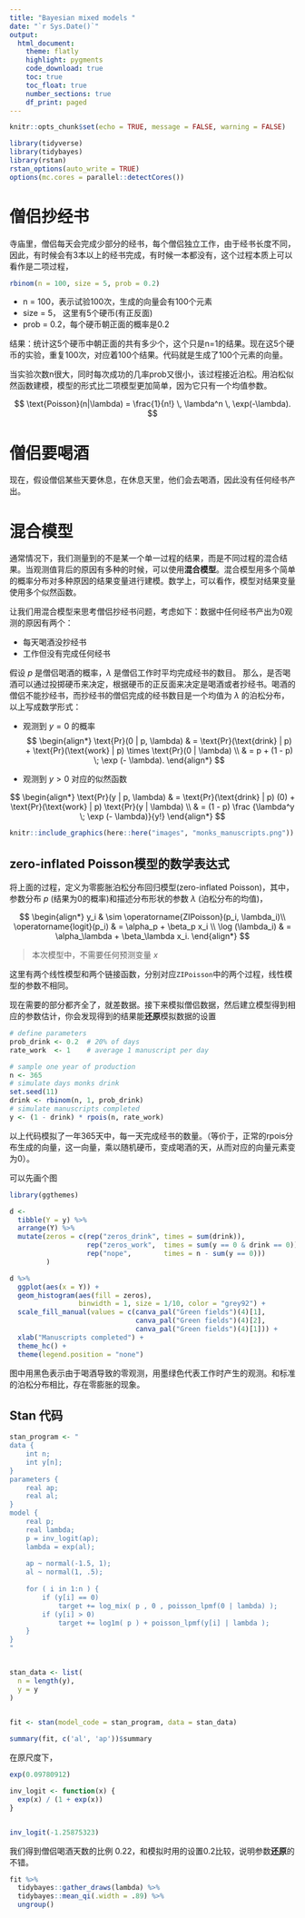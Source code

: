 ```yaml
---
title: "Bayesian mixed models "
date: "`r Sys.Date()`"
output: 
  html_document:
    theme: flatly
    highlight: pygments
    code_download: true
    toc: true
    toc_float: true
    number_sections: true
    df_print: paged
---
```



```r
knitr::opts_chunk$set(echo = TRUE, message = FALSE, warning = FALSE)
```



```r
library(tidyverse)
library(tidybayes)
library(rstan)
rstan_options(auto_write = TRUE)
options(mc.cores = parallel::detectCores())
```



# 僧侣抄经书

寺庙里，僧侣每天会完成少部分的经书，每个僧侣独立工作，由于经书长度不同，因此，有时候会有3本以上的经书完成，有时候一本都没有，这个过程本质上可以看作是二项过程，


```r
rbinom(n = 100, size = 5, prob = 0.2)
```

- n    = 100，表示试验100次，生成的向量会有100个元素
- size = 5，  这里有5个硬币(有正反面)
- prob = 0.2，每个硬币朝正面的概率是0.2

结果：统计这5个硬币中朝正面的共有多少个，这个只是n=1的结果。现在这5个硬币的实验，重复100次，对应着100个结果。代码就是生成了100个元素的向量。




当实验次数n很大，同时每次成功的几率prob又很小，该过程接近泊松。用泊松似然函数建模，模型的形式比二项模型更加简单，因为它只有一个均值参数。

$$
\text{Poisson}(n|\lambda) = \frac{1}{n!} \, \lambda^n \,
\exp(-\lambda).
$$



# 僧侣要喝酒

现在，假设僧侣某些天要休息，在休息天里，他们会去喝酒，因此没有任何经书产出。



# 混合模型

通常情况下，我们测量到的不是某一个单一过程的结果，而是不同过程的混合结果。当观测值背后的原因有多种的时候，可以使用**混合模型**。混合模型用多个简单的概率分布对多种原因的结果变量进行建模。数学上，可以看作，模型对结果变量使用多个似然函数。



让我们用混合模型来思考僧侣抄经书问题，考虑如下：数据中任何经书产出为0观测的原因有两个：

- 每天喝酒没抄经书
- 工作但没有完成任何经书

假设 $p$ 是僧侣喝酒的概率，$\lambda$ 是僧侣工作时平均完成经书的数目。
那么，是否喝酒可以通过投掷硬币来决定，根据硬币的正反面来决定是喝酒或者抄经书。喝酒的僧侣不能抄经书，而抄经书的僧侣完成的经书数目是一个均值为 $\lambda$ 的泊松分布，以上写成数学形式：


- 观测到 $y = 0$ 的概率
$$
\begin{align*}
\text{Pr}(0 | p, \lambda) & = \text{Pr}(\text{drink} | p) + \text{Pr}(\text{work} | p) \times \text{Pr}(0 | \lambda) \\
                           & = p + (1 - p) \; \exp (- \lambda).
\end{align*}
$$



- 观测到 $y > 0$ 对应的似然函数

$$
\begin{align*}
\text{Pr}(y | p, \lambda) & = \text{Pr}(\text{drink} | p) (0) + \text{Pr}(\text{work} | p) \text{Pr}(y | \lambda) \\
                            & = (1 - p) \frac {\lambda^y \; \exp (- \lambda)}{y!}
\end{align*}
$$


```r
knitr::include_graphics(here::here("images", "monks_manuscripts.png"))
```


## zero-inflated Poisson模型的数学表达式

将上面的过程，定义为零膨胀泊松分布回归模型(zero-inflated Poisson)，其中，参数分布 $p$ (结果为0的概率)和描述分布形状的参数 $\lambda$ (泊松分布的均值)，

$$
\begin{align*}
y_i & \sim \operatorname{ZIPoisson}(p_i, \lambda_i)\\
\operatorname{logit}(p_i) & = \alpha_p + \beta_p x_i \\
\log (\lambda_i)          & = \alpha_\lambda + \beta_\lambda x_i.
\end{align*}
$$

> 本次模型中，不需要任何预测变量 $x$

这里有两个线性模型和两个链接函数，分别对应`ZIPoisson`中的两个过程，线性模型的参数不相同。



现在需要的部分都齐全了，就差数据。接下来模拟僧侣数据，然后建立模型得到相应的参数估计，你会发现得到的结果能**还原**模拟数据的设置


```r
# define parameters
prob_drink <- 0.2  # 20% of days
rate_work  <- 1    # average 1 manuscript per day

# sample one year of production
n <- 365
# simulate days monks drink
set.seed(11)
drink <- rbinom(n, 1, prob_drink)
# simulate manuscripts completed
y <- (1 - drink) * rpois(n, rate_work)
```


以上代码模拟了一年365天中，每一天完成经书的数量。（等价于，正常的rpois分布生成的向量，这一向量，乘以随机硬币，变成喝酒的天，从而对应的向量元素变为0）。




可以先画个图
```r
library(ggthemes)

d <-
  tibble(Y = y) %>%
  arrange(Y) %>% 
  mutate(zeros = c(rep("zeros_drink", times = sum(drink)),
                   rep("zeros_work",  times = sum(y == 0 & drink == 0)),
                   rep("nope",        times = n - sum(y == 0)))
         ) 

d %>% 
  ggplot(aes(x = Y)) +
  geom_histogram(aes(fill = zeros),
                 binwidth = 1, size = 1/10, color = "grey92") +
  scale_fill_manual(values = c(canva_pal("Green fields")(4)[1], 
                               canva_pal("Green fields")(4)[2], 
                               canva_pal("Green fields")(4)[1])) +
  xlab("Manuscripts completed") +
  theme_hc() +
  theme(legend.position = "none")
```

图中用黑色表示由于喝酒导致的零观测，用墨绿色代表工作时产生的观测。和标准的泊松分布相比，存在零膨胀的现象。


## Stan 代码

```r
stan_program <- "
data {
    int n;
    int y[n];
}
parameters {
    real ap;
    real al;
}
model {
    real p;
    real lambda;
    p = inv_logit(ap);
    lambda = exp(al);
    
    ap ~ normal(-1.5, 1);
    al ~ normal(1, .5);
    
    for ( i in 1:n ) {
        if (y[i] == 0)
            target += log_mix( p , 0 , poisson_lpmf(0 | lambda) );
        if (y[i] > 0)
            target += log1m( p ) + poisson_lpmf(y[i] | lambda );
    }
}
"


stan_data <- list(
  n = length(y),
  y = y
) 
  

fit <- stan(model_code = stan_program, data = stan_data)
```




```r
summary(fit, c('al', 'ap'))$summary
```

在原尺度下，
```r
exp(0.09780912)
```


```r
inv_logit <- function(x) {
  exp(x) / (1 + exp(x))
}


inv_logit(-1.25875323)
```

我们得到僧侣喝酒天数的比例 0.22，和模拟时用的设置0.2比较，说明参数**还原**的不错。



```r
fit %>%
  tidybayes::gather_draws(lambda) %>%
  tidybayes::mean_qi(.width = .89) %>% 
  ungroup()
```